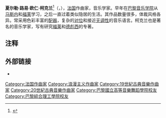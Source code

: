 {{Infobox classical
| 中文名 = 柯克兰
| 画像 = Charles Koechlin 1.jpg
| 附注 =
| 原文名 = Charles Louis Eugène Koechlin
| 国别 = 法国
| 出生日期 = {{birth date|1867|11|27}}
| 出生地 = 巴黎
| 逝世日期 = {{death date and age|1950|12|31|1867|11|27}}
| 逝世地 = 勒卡纳德尔
| 所属时期 = 浪漫主义，20世纪
| 所属乐派 =
| 擅长作品类型 = [[管弦乐|管弦乐]]、[[室内乐|室内乐]]、[[钢琴独奏|钢琴独奏]]、[[艺术歌曲|艺术歌曲]]
| 代表作 = 《[[七星交响曲|七星交响曲]]》、[[交响诗|交响诗]]《[[丛林故事|丛林故事]]》、《春天的过程》、三首[[弦乐四重奏|弦乐四重奏]]、钢琴独奏《[[波斯时光|波斯时光]]》（有乐队版）、大量艺术歌曲
| 师从 = [[马斯内|马斯内]]、[[福莱|福莱]]
| 学生 = [[弗朗西斯·普朗克|普朗克]]、[[塔耶芙尔|塔耶芙尔]]、[[亨利·索盖|亨利·索盖]]、[[瓜尔涅里|瓜尔涅里]]
| 官方网站 =
}}

'''夏尔勒·路易·欧仁·柯克兰'''<ref>{{cite book |author=（法）查尔勒·柯克兰|translator=萧淑娴|title= [[对位法概要|对位法概要]] |publisher=人民音乐出版社|date=1986年12月|csbn=80264466}}</ref>（{{lang-fr|'''Charles Louis Eugène Koechlin'''}}，{{bd|1867年|11月27日|1950年|12月31日|catIdx=K}}），[[法国|法国]]作曲家，音乐学家。早年在[[巴黎音乐学院|巴黎音乐学院]]从[[马斯内|马斯内]]和[[福莱|福莱]]学习，之后一直过着类似隐居的生活。其作品数量很多，体裁风格各异。常采用色彩丰富的[[配器|配器]]，复杂的[[对位|对位]]和接近[[无调性|无调性]]的音乐语言。柯克兰也是著名的音乐学家，写有研究[[福莱|福莱]]和[[德彪西|德彪西]]的专著。

==注释==
{{reflist}}

==外部链接==
*{{IMSLP|id=Koechlin, Charles Louis Eugène|cname=凯什兰}}

{{Authority control}}

{{DEFAULTSORT:Koechlin, Charles}}
[[Category:法国作曲家|Category:法国作曲家]]
[[Category:浪漫主义作曲家|Category:浪漫主义作曲家]]
[[Category:19世紀古典音樂作曲家|Category:19世紀古典音樂作曲家]]
[[Category:20世紀古典音樂作曲家|Category:20世紀古典音樂作曲家]]
[[Category:巴黎國立高等音樂舞蹈學院校友|Category:巴黎國立高等音樂舞蹈學院校友]]
[[Category:巴黎綜合理工學院校友|Category:巴黎綜合理工學院校友]]